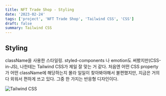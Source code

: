 ```yaml
---
title: NFT Trade Shop - Styling
date: '2023-02-24'
tags: ['project', 'NFT Trade Shop', 'Tailwind CSS', 'CSS']
draft: false
summary: Tailwind CSS
---
```


## Styling

  className을 사용한 스타일링. styled-components 나 emotion도 써봤지만(CSS-in-JS), 나한테는 Tailwind CSS가 제일 잘 맞는 거 같다. 처음엔 어떤 CSS property가 어떤 className에 해당하는지 몰라 일일이 찾아봐야해서 불편했지만, 지금은 거의 다 외워서 편하게 쓰고 있다. 그중 한 가지는 반응형 디자인이다. 

  ![Tailwind CSS](/static/images/tailwind-css.png)